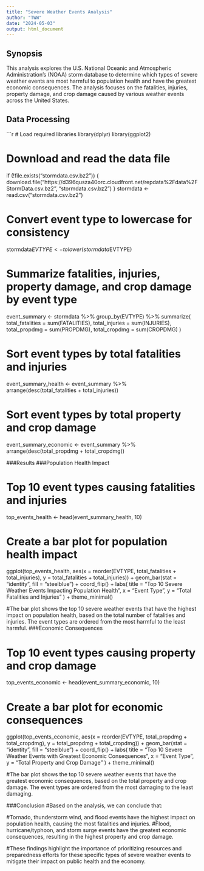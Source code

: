 ```yaml
---
title: "Severe Weather Events Analysis"
author: "TWW"
date: "2024-05-03"
output: html_document
---
```


## Synopsis

This analysis explores the U.S. National Oceanic and Atmospheric Administration's (NOAA) storm database to determine which types of severe weather events are most harmful to population health and have the greatest economic consequences. The analysis focuses on the fatalities, injuries, property damage, and crop damage caused by various weather events across the United States.

## Data Processing

```r
# Load required libraries
library(dplyr)
library(ggplot2)

# Download and read the data file
if (!file.exists("stormdata.csv.bz2")) {
  download.file("https://d396qusza40orc.cloudfront.net/repdata%2Fdata%2FStormData.csv.bz2", "stormdata.csv.bz2")
}
stormdata <- read.csv("stormdata.csv.bz2")

# Convert event type to lowercase for consistency
stormdata$EVTYPE <- tolower(stormdata$EVTYPE)

# Summarize fatalities, injuries, property damage, and crop damage by event type
event_summary <- stormdata %>%
  group_by(EVTYPE) %>%
  summarize(
    total_fatalities = sum(FATALITIES),
    total_injuries = sum(INJURIES),
    total_propdmg = sum(PROPDMG),
    total_cropdmg = sum(CROPDMG)
  )

# Sort event types by total fatalities and injuries
event_summary_health <- event_summary %>%
  arrange(desc(total_fatalities + total_injuries))

# Sort event types by total property and crop damage
event_summary_economic <- event_summary %>%
  arrange(desc(total_propdmg + total_cropdmg))

###Results
###Population Health Impact

# Top 10 event types causing fatalities and injuries
top_events_health <- head(event_summary_health, 10)

# Create a bar plot for population health impact
ggplot(top_events_health, aes(x = reorder(EVTYPE, total_fatalities + total_injuries), y = total_fatalities + total_injuries)) +
  geom_bar(stat = "identity", fill = "steelblue") +
  coord_flip() +
  labs(
    title = "Top 10 Severe Weather Events Impacting Population Health",
    x = "Event Type",
    y = "Total Fatalities and Injuries"
  ) +
  theme_minimal()

#The bar plot shows the top 10 severe weather events that have the highest impact on population health, based on the total number of fatalities and injuries. The event types are ordered from the most harmful to the least harmful.
###Economic Consequences

# Top 10 event types causing property and crop damage
top_events_economic <- head(event_summary_economic, 10)

# Create a bar plot for economic consequences
ggplot(top_events_economic, aes(x = reorder(EVTYPE, total_propdmg + total_cropdmg), y = total_propdmg + total_cropdmg)) +
  geom_bar(stat = "identity", fill = "steelblue") +
  coord_flip() +
  labs(
    title = "Top 10 Severe Weather Events with Greatest Economic Consequences",
    x = "Event Type",
    y = "Total Property and Crop Damage"
  ) +
  theme_minimal()

#The bar plot shows the top 10 severe weather events that have the greatest economic consequences, based on the total property and crop damage. The event types are ordered from the most damaging to the least damaging.

###Conclusion
#Based on the analysis, we can conclude that:

#Tornado, thunderstorm wind, and flood events have the highest impact on population health, causing the most fatalities and injuries.
#Flood, hurricane/typhoon, and storm surge events have the greatest economic consequences, resulting in the highest property and crop damage.

#These findings highlight the importance of prioritizing resources and preparedness efforts for these specific types of severe weather events to mitigate their impact on public health and the economy.
